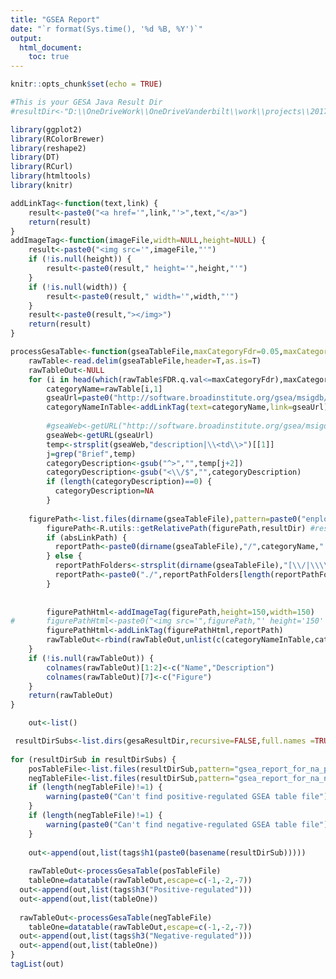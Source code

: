 ```yaml
---
title: "GSEA Report"
date: "`r format(Sys.time(), '%d %B, %Y')`"
output: 
  html_document:
    toc: true
---
```


<style type="text/css">
    div.datatables { height: auto !important;}
</style>

```r
knitr::opts_chunk$set(echo = TRUE)
```

```r
#This is your GESA Java Result Dir
#resultDir<-"D:\\OneDriveWork\\OneDriveVanderbilt\\work\\projects\\20170606_ShyrBrownRnaSeq\\out\\GESA\\"

library(ggplot2)
library(RColorBrewer)
library(reshape2)
library(DT)
library(RCurl)
library(htmltools)
library(knitr)

addLinkTag<-function(text,link) {
	result<-paste0("<a href='",link,"'>",text,"</a>")
	return(result)
}
addImageTag<-function(imageFile,width=NULL,height=NULL) {
	result<-paste0("<img src='",imageFile,"'")
	if (!is.null(height)) {
		result<-paste0(result," height='",height,"'")
	}
	if (!is.null(width)) {
		result<-paste0(result," width='",width,"'")
	}
	result<-paste0(result,"></img>")
	return(result)
}

processGesaTable<-function(gseaTableFile,maxCategoryFdr=0.05,maxCategory=10,absLinkPath=FALSE) {
	rawTable<-read.delim(gseaTableFile,header=T,as.is=T)
	rawTableOut<-NULL
	for (i in head(which(rawTable$FDR.q.val<=maxCategoryFdr),maxCategory)) {
		categoryName=rawTable[i,1]
		gseaUrl=paste0("http://software.broadinstitute.org/gsea/msigdb/cards/",categoryName)
		categoryNameInTable<-addLinkTag(text=categoryName,link=gseaUrl)
		
		#gseaWeb<-getURL("http://software.broadinstitute.org/gsea/msigdb/cards/HALLMARK_MITOTIC_SPINDLE")
		gseaWeb<-getURL(gseaUrl)
		temp<-strsplit(gseaWeb,"description|\\<td\\>")[[1]]
		j=grep("Brief",temp)
		categoryDescription<-gsub("^>","",temp[j+2])
		categoryDescription<-gsub("<\\/$","",categoryDescription)
		if (length(categoryDescription)==0) {
		  categoryDescription=NA
		}
		
    figurePath<-list.files(dirname(gseaTableFile),pattern=paste0("enplot_",categoryName),full.names=TRUE)[1]
		figurePath<-R.utils::getRelativePath(figurePath,resultDir) #resultDir is outside this Rmd file, the location of result html file
		if (absLinkPath) {
		  reportPath<-paste0(dirname(gseaTableFile),"/",categoryName,".html")
		} else {
		  reportPathFolders<-strsplit(dirname(gseaTableFile),"[\\/|\\\\]+")[[1]]
		  reportPath<-paste0("./",reportPathFolders[length(reportPathFolders)-1],"/",reportPathFolders[length(reportPathFolders)],"/",categoryName,".html")
		}
		
		
		figurePathHtml<-addImageTag(figurePath,height=150,width=150)
#		figurePathHtml<-paste0("<img src='",figurePath,"' height='150' width='150'></img>")
		figurePathHtml<-addLinkTag(figurePathHtml,reportPath)
		rawTableOut<-rbind(rawTableOut,unlist(c(categoryNameInTable,categoryDescription,rawTable[i,c(4,5,6,8)],figurePathHtml)))
	}
	if (!is.null(rawTableOut)) {
	  	colnames(rawTableOut)[1:2]<-c("Name","Description")
	    colnames(rawTableOut)[7]<-c("Figure")
	}
	return(rawTableOut)
}


```

```r
  	out<-list()

 resultDirSubs<-list.dirs(gesaResultDir,recursive=FALSE,full.names =TRUE)
 
for (resultDirSub in resultDirSubs) {
 	posTableFile<-list.files(resultDirSub,pattern="gsea_report_for_na_pos_\\d+\\.xls$",full.names=TRUE)
 	negTableFile<-list.files(resultDirSub,pattern="gsea_report_for_na_neg_\\d+\\.xls$",full.names=TRUE)
 	if (length(negTableFile)!=1) {
 		warning(paste0("Can't find positive-regulated GSEA table file"))
 	}
 	if (length(negTableFile)!=1) {
 		warning(paste0("Can't find negative-regulated GSEA table file"))
 	}
 	
 	out<-append(out,list(tags$h1(paste0(basename(resultDirSub)))))
 	
 	rawTableOut<-processGesaTable(posTableFile)
 	tableOne=datatable(rawTableOut,escape=c(-1,-2,-7))
  out<-append(out,list(tags$h3("Positive-regulated")))
  out<-append(out,list(tableOne))
  
  rawTableOut<-processGesaTable(negTableFile)
 	tableOne=datatable(rawTableOut,escape=c(-1,-2,-7))
  out<-append(out,list(tags$h3("Negative-regulated")))
  out<-append(out,list(tableOne))
}
tagList(out)

```
 


